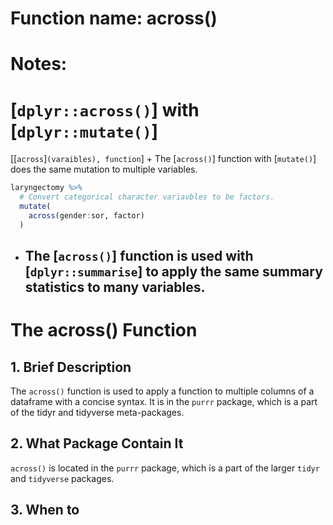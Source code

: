 # Function name: across()
# Notes:
# [`dplyr::across()`] with [`dplyr::mutate()`] 
[[`across`]`(varaibles), function`]
+ The [`across()`] function with [`mutate()`] does the same mutation to multiple variables.
```r
laryngectomy %>% 
  # Convert categorical character variavbles to be factors.
  mutate(
    across(gender:sor, factor)
  ) 
```
+ The [`across()`] function is used with [`dplyr::summarise`] to apply the same summary statistics to many variables.
---


# The across() Function

## 1. Brief Description
The `across()` function is used to apply a function to multiple columns of a dataframe with a concise syntax. It is in the `purrr` package, which is a part of the tidyr and tidyverse meta-packages. 

## 2. What Package Contain It
`across()` is located in the `purrr` package, which is a part of the larger `tidyr` and `tidyverse` packages. 

## 3. When to